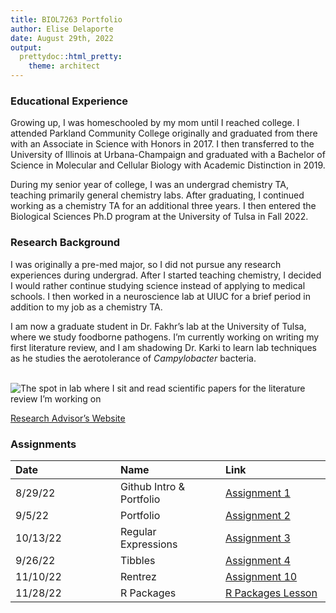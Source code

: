 ```yaml
---
title: BIOL7263 Portfolio
author: Elise Delaporte
date: August 29th, 2022
output:
  prettydoc::html_pretty:
    theme: architect
---
```


### Educational Experience

Growing up, I was homeschooled by my mom until I reached college. I attended Parkland Community College originally and graduated from there with an Associate in Science with Honors in 2017. I then transferred to the University of Illinois at Urbana-Champaign and graduated with a Bachelor of Science in Molecular and Cellular Biology with Academic Distinction in 2019. 

During my senior year of college, I was an undergrad chemistry TA, teaching primarily general chemistry labs. After graduating, I continued working as a chemistry TA for an additional three years. I then entered the Biological Sciences Ph.D program at the University of Tulsa in Fall 2022. 

### Research Background

I was originally a pre-med major, so I did not pursue any research experiences during undergrad. After I started teaching chemistry, I decided I would rather continue studying science instead of applying to medical schools. I then worked in a neuroscience lab at UIUC for a brief period in addition to my job as a chemistry TA. 

I am now a graduate student in Dr. Fakhr's lab at the University of Tulsa, where we study foodborne pathogens. I'm currently working on writing my first literature review, and I am shadowing Dr. Karki to learn lab techniques as he studies the aerotolerance of *Campylobacter* bacteria. 

<br> 
![The spot in lab where I sit and read scientific papers for the literature review I'm working on](IMG_3257.jpg)

[Research Advisor's Website](https://scholar.google.com/citations?user=BwpdOWQAAAAJ&hl=en)


### Assignments

| Date | Name | Link
| :------------- | :------------- | :-------------
| 8/29/22   | Github Intro & Portfolio | [Assignment 1](Assignments/Assignment1.html)
| 9/5/22   | Portfolio | [Assignment 2](index.html)
| 10/13/22   | Regular Expressions | [Assignment 3](Assignments/Assignment3.html)
| 9/26/22   | Tibbles | [Assignment 4](Assignments/Assignment-4.html)
| 11/10/22   | Rentrez | [Assignment 10](Assignments/Assignment-10.html)
| 11/28/22   | R Packages | [R Packages Lesson](RPackagesLesson/Creating-R-Packages-Lesson.html)

